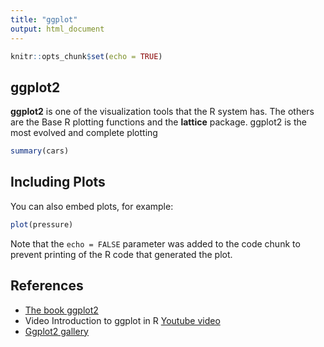 ```yaml
---
title: "ggplot"
output: html_document
---
```


```r
knitr::opts_chunk$set(echo = TRUE)
```

## ggplot2

**ggplot2** is one of the visualization tools that the R system has. The others are the Base R plotting functions and the **lattice** package. ggplot2 is the most evolved and complete plotting

```r
summary(cars)
```

## Including Plots

You can also embed plots, for example:

```r
plot(pressure)
```

Note that the `echo = FALSE` parameter was added to the code chunk to prevent printing of the R code that generated the plot.

## References

-   [The book ggplot2](https://ggplot2-book.org/index.html)
-   Video Introduction to ggplot in R [Youtube video](https://www.youtube.com/watch?v=1GmQ5BdAhG4)
-   [Ggplot2 gallery](https://www.r-graph-gallery.com/ggplot2-package.html)
